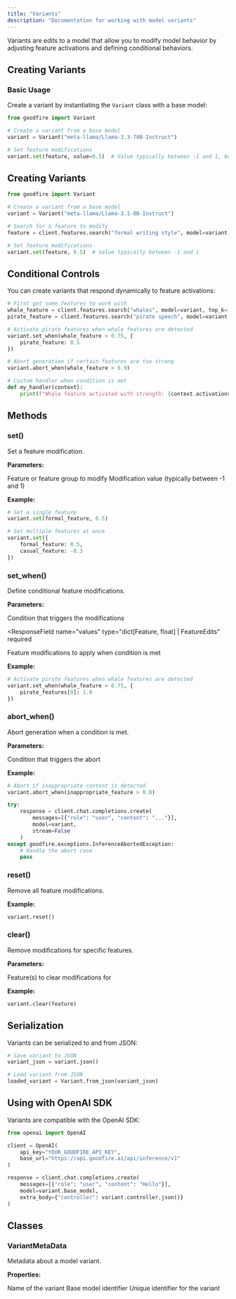 ```yaml
---
title: "Variants"
description: "Documentation for working with model variants"
---
```


Variants are edits to a model that allow you to modify model behavior by adjusting feature activations and defining conditional behaviors.

## Creating Variants

### Basic Usage

Create a variant by instantiating the `Variant` class with a base model:

```python
from goodfire import Variant

# Create a variant from a base model
variant = Variant("meta-llama/Llama-3.3-70B-Instruct")

# Set feature modifications
variant.set(feature, value=0.5)  # Value typically between -1 and 1, but 0.5 is a safe default
```

## Creating Variants

```python
from goodfire import Variant

# Create a variant from a base model
variant = Variant("meta-llama/Llama-3.1-8B-Instruct")

# Search for a feature to modify
feature = client.features.search("formal writing style", model=variant, top_k=1)[0]

# Set feature modifications
variant.set(feature, 0.5)  # Value typically between -1 and 1
```

## Conditional Controls

You can create variants that respond dynamically to feature activations:

```python
# First get some features to work with
whale_feature = client.features.search("whales", model=variant, top_k=1)[0]
pirate_feature = client.features.search("pirate speech", model=variant, top_k=1)[0]

# Activate pirate features when whale features are detected
variant.set_when(whale_feature > 0.75, {
    pirate_feature: 0.5
})

# Abort generation if certain features are too strong
variant.abort_when(whale_feature > 0.9)

# Custom handler when condition is met
def my_handler(context):
    print(f"Whale feature activated with strength: {context.activations[whale_feature]}")

```

## Methods

### set()

Set a feature modification.

**Parameters:**

<ResponseField name="feature" type="Feature | FeatureGroup" required>
  Feature or feature group to modify
</ResponseField>

<ResponseField name="value" type="float" required>
  Modification value (typically between -1 and 1)
</ResponseField>

**Example:**

```python
# Set a single feature
variant.set(formal_feature, 0.5)

# Set multiple features at once
variant.set({
    formal_feature: 0.5,
    casual_feature: -0.3
})
```

### set_when()

Define conditional feature modifications.

**Parameters:**

<ResponseField name="condition" type="ConditionalGroup" required>
  Condition that triggers the modifications
</ResponseField>

<ResponseField
  name="values"
  type="dict[Feature, float] | FeatureEdits"
  required
>
  Feature modifications to apply when condition is met
</ResponseField>

**Example:**

```python
# Activate pirate features when whale features are detected
variant.set_when(whale_feature > 0.75, {
    pirate_features[0]: 1.0
})
```

### abort_when()

Abort generation when a condition is met.

**Parameters:**

<ResponseField name="condition" type="ConditionalGroup" required>
  Condition that triggers the abort
</ResponseField>

**Example:**

```python
# Abort if inappropriate content is detected
variant.abort_when(inappropriate_feature > 0.8)

try:
    response = client.chat.completions.create(
        messages=[{"role": "user", "content": "..."}],
        model=variant,
        stream=False
    )
except goodfire.exceptions.InferenceAbortedException:
    # Handle the abort case
    pass
```

### reset()

Remove all feature modifications.

**Example:**

```python
variant.reset()
```

### clear()

Remove modifications for specific features.

**Parameters:**

<ResponseField name="feature" type="Feature | FeatureGroup" required>
  Feature(s) to clear modifications for
</ResponseField>

**Example:**

```python
variant.clear(feature)
```

## Serialization

Variants can be serialized to and from JSON:

```python
# Save variant to JSON
variant_json = variant.json()

# Load variant from JSON
loaded_variant = Variant.from_json(variant_json)
```

## Using with OpenAI SDK

Variants are compatible with the OpenAI SDK:

```python
from openai import OpenAI

client = OpenAI(
    api_key="YOUR_GOODFIRE_API_KEY",
    base_url="https://api.goodfire.ai/api/inference/v1"
)

response = client.chat.completions.create(
    messages=[{"role": "user", "content": "Hello"}],
    model=variant.base_model,
    extra_body={"controller": variant.controller.json()}
)
```

## Classes

### VariantMetaData

Metadata about a model variant.

**Properties:**

<ResponseField name="name" type="str">
  Name of the variant
</ResponseField>

<ResponseField name="base_model" type="str">
  Base model identifier
</ResponseField>

<ResponseField name="id" type="str">
  Unique identifier for the variant
</ResponseField>
